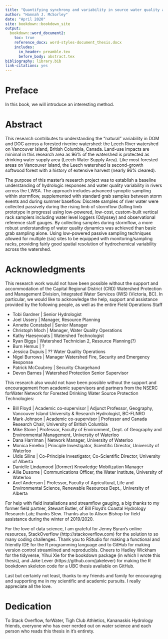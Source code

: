 ```yaml
--- 
title: "Quantifying synchrony and variability in source water quality across a relatively undisturbed nested catchment: contributions to characterizing a protected water supply area to better understand how forest management strategies influence drinking water treatability and outcomes"
author: "Hannah J. McSorley"
date: "April 2020"
site: bookdown::bookdown_site
output:
  bookdown::word_document2:
    toc: true
    reference_docx: word-styles-document_thesis.docx
    includes:
      in_header: preamble.tex
      before_body: abstract.tex
bibliography: library.bib 
link-citations: yes
---
```



# Preface {-}

In this book, we will introduce an interesting
method.

# Abstract {-}

This research contributes to understanding the "natural" variability in DOM and DOC across a forested riverine watershed: the Leech River watershed on Vancouver Island, British Columbia, Canada. Land-use impacts are minimal in this research area as 96% of the watershed is protected as drinking water supply area (Leech Water Supply Area). Like most forested areas on Vancouver Island, the Leech watershed is second-growth softwood forest with a history of extensive harvest (nearly 96% cleared).

The purpose of this master's research project was to establish a baseline understanding of hydrologic responses and water quality variability in rivers across the LWSA. The approach includes advanced synoptic sampling within stormflow, supplemented with standard grab samples between storm events and during summer baseflow. Discrete samples of river water were collected passively during the rising limb of stormflow (falling limb prototype in progress) using low-powered, low-cost, custom-built vertical rack samplers including water level loggers (Odyssey) and observational reference staff gauges. By collecting samples during stormflow, a more robust understanding of water quality dynamics was achieved than basic grab sampling alone. Using low-powered passive sampling techniques allowed for multiple (six) sites to be equipped with monitoring/sampling racks, providing fairly good spatial resolution of hydrochemical variability across the watershed. 

# Acknowledgments

This research work would not have been possible without the support and accommodation of the Capital Regional District (CRD) Watershed Protection and Management Division, Integrated Water Services (IWS) (Victoria, BC). In particular, we would like to acknowledge the help, support and assistance provided by the following people, as well as the entire Field Operations Staff  

* Tobi Gardner  | Senior Hydrologist
* Joel Ussery | Manager, Resource Planning
* Annette Constabel | Senior Manager
* Christoph Moch  | Manager, Water Quality Operations
* Kathy Haesevoats  | Watershed Technologist
* Ryan Biggs  | Watershed Technician 2, Resource Planning(?)
* Burn Hemus  | ?
* Jessica Dupuis  | ?? Water Quality Operations 
* Nigel Burrows | Manager Watershed Fire, Security and Emergency Response
* Patrick McCoubrey | Security Chargehand
* Devon Barnes | Watershed Protection Senior Supervisor  


  
This research also would not have been possible without the support and encouragement from academic supervisors and partners from the NSERC forWater Network for Forested Drinking Water Source Protection Technologies:  

* Bill Floyd  | Academic co-supervisor | Adjunct Professor, Geography, Vancouver Island University & Research Hydrologist, BC-FLNRO
* Mark Johnson  | Academic co-supervisor | Professor and Canada Research Chair, University of British Columbia
* Mike Stone  | Professor, Faculty of Environment, Dept. of Geography and Environmental Management, University of Waterloo
* Dana Harriman | Network Manager, University of Waterloo
* Monica Emelko | Principle Investigator, Scientific Director, University of Waterloo
* Uldis Silins  | Co-Principle Investigator, Co-Scientific Director, University of Alberta
* Danielle Lindamood |(former) Knowledge Mobilization Manager
* Allie Dusome | Communications Officer, the Water Institute, University of Waterloo
* Axel Anderson	| Professor, Faculty of Agricultural, Life and Environmental Science, Renewable Resources Dept., University of Alberta  

  
For help with field installations and streamflow gauging, a big thanks to my former field partner, Stewart Butler, of Bill Floyd's Coastal Hydrology Research Lab; thanks Stew. Thanks also to Alison Bishop for field assistance during the winter of 2019/2020.    

For the love of data science, I am grateful for Jenny Byran's online resources, StackOverflow (http://stackoverflow.com) for the solution to so many coding challenges. Thank you to RStudio for making a functional and friendly IDE for the R programming language and to GitHub for making version control streamlined and reproducibls. Cheers to Hadley Wickham for the tidyverse, Yihui Xie for the bookdown package (in which I wrote this thesis), and Jake Lever (https://github.com/jakelever) for making the R bookdown skeleton code for a UBC thesis available on GitHub.

Last but certainly not least, thanks to my friends and family for encouraging and supporting me in my scientific and academic pursuits. I really appreciate all the love. 

# Dedication

To Stack Overflow, forWater, Tigh Club Athletics, Kananaskis Hydrology friends, everyone who has ever nerded out on water science and each person who reads this thesis in it's entirety. 
